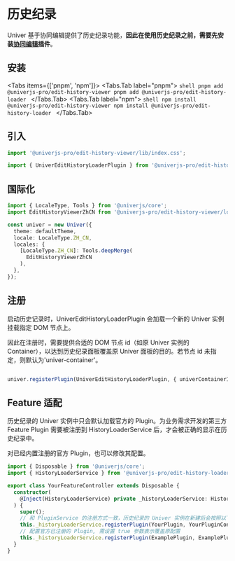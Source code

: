 
# 历史纪录

<BusinessPlanNotice />

<ServerNotice />

Univer 基于协同编辑提供了历史纪录功能，**因此在使用历史纪录之前，需要先安装[协同编辑](/guides/sheets/features/collaboration)插件**。

## 安装

<Tabs items={['pnpm', 'npm']}>
  <Tabs.Tab label="pnpm">
    ```shell
    pnpm add @univerjs-pro/edit-history-viewer
    pnpm add @univerjs-pro/edit-history-loader
    ```
  </Tabs.Tab>
  <Tabs.Tab label="npm">
    ```shell
    npm install @univerjs-pro/edit-history-viewer
    npm install @univerjs-pro/edit-history-loader
    ```
  </Tabs.Tab>
</Tabs>

## 引入

```typescript
import '@univerjs-pro/edit-history-viewer/lib/index.css';

import { UniverEditHistoryLoaderPlugin } from '@univerjs-pro/edit-history-loader';
```

## 国际化

```typescript
import { LocaleType, Tools } from '@univerjs/core';
import EditHistoryViewerZhCN from '@univerjs-pro/edit-history-viewer/locale/zh-CN';

const univer = new Univer({
  theme: defaultTheme,
  locale: LocaleType.ZH_CN,
  locales: {
    [LocaleType.ZH_CN]: Tools.deepMerge(
      EditHistoryViewerZhCN
    ),
  },
});
```

## 注册

启动历史记录时，UniverEditHistoryLoaderPlugin 会加载一个新的 Univer 实例挂载指定 DOM 节点上。

因此在注册时，需要提供合适的 DOM 节点 id（如原 Univer 实例的 Container），以达到历史纪录面板覆盖原 Univer 面板的目的。若节点 id 未指定，则默认为'univer-container'。

```typescript

univer.registerPlugin(UniverEditHistoryLoaderPlugin, { univerContainerId: 'Your-Univer-Container-Id'});

```


## Feature 适配

历史纪录的 Univer 实例中只会默认加载官方的 Plugin。为业务需求开发的第三方 Feature Plugin 需要被注册到 HistoryLoaderService 后，才会被正确的显示在历史纪录中。

对已经内置注册的官方 Plugin，也可以修改其配置。

```typescript
import { Disposable } from '@univerjs/core';
import { HistoryLoaderService } from '@univerjs-pro/edit-history-loader'

export class YourFeatureController extends Disposable {
  constructor(
    @Inject(HistoryLoaderService) private _historyLoaderService: HistoryLoaderService
  ) {
    super();
    // 和 PluginService 的注册方式一致，历史纪录的 Univer 实例在新建后会按照以下配置来注册对应 Plugin
    this._historyLoaderService.registerPlugin(YourPlugin, YourPluginConfig))
    // 配置官方已注册的 Plugin, 需设置 true 参数表示覆盖原配置
    this._historyLoaderService.registerPlugin(ExamplePlugin, ExamplePluginConfig, true))
  }
}
```
